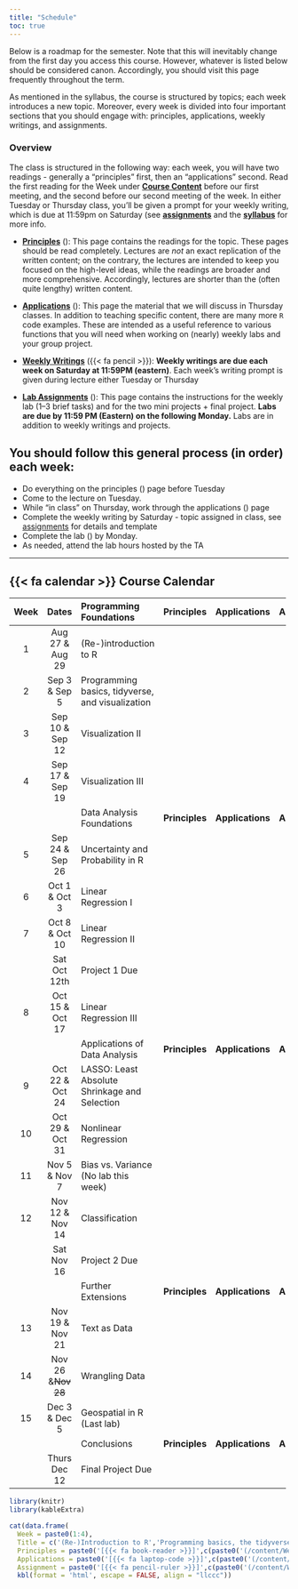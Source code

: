 ```yaml
---
title: "Schedule"
toc: true
---
```


Below is a roadmap for the semester. Note that this will inevitably change from the first day you access this course. However, whatever is listed below should be considered canon. Accordingly, you should visit this page frequently throughout the term.

As mentioned in the syllabus, the course is structured by topics; each week introduces a new topic. Moreover, every week is divided into four important sections that you should engage with: principles, applications, weekly writings, and assignments.

### Overview

The class is structured in the following way: each week, you will have two readings - generally a "principles" first, then an "applications" second. Read the first reading for the Week under [**Course Content**](/content/) before our first meeting, and the second before our second meeting of the week. In either Tuesday or Thursday class, you'll be given a prompt for your weekly writing, which is due at 11:59pm on Saturday (see [**assignments**](/assignments/) and the [**syllabus**](/syllabus/) for more info.

- [**Principles**](/content/) (<i class="fas fa-book-reader"></i>): This page contains the readings for the topic. These pages should be read completely. Lectures are *not* an exact replication of the written content; on the contrary, the lectures are intended to keep you focused on the high-level ideas, while the readings are broader and more comprehensive. Accordingly, lectures are shorter than the (often quite lengthy) written content.

- [**Applications**](/content/) (<i class="fas fa-laptop-code"></i>): This page the material that we will discuss in Thursday classes. In addition to teaching specific content, there are many more `R` code examples. These are intended as a useful reference to various functions that you will need when working on (nearly) weekly labs and your group project.

- [**Weekly Writings**](/assignment/#weekly-writings) ({{< fa pencil >}}): **Weekly writings are due each week on Saturday at 11:59PM (eastern)**. Each week's writing prompt is given during lecture either Tuesday or Thursday

- [**Lab Assignments**](/assignment/#lab-assignments) (<i class="fas fa-pencil-ruler"></i>): This page contains the instructions for the weekly lab (1–3 brief tasks) and for the two mini projects + final project. **Labs are due by 11:59 PM (Eastern) on the following Monday.** Labs are in addition to weekly writings and projects.




::: {.callout-note}
## You should follow this general process (in order) each week:

- Do everything on the principles (<i class="fas fa-book-reader"></i>) page before Tuesday
- Come to the lecture on Tuesday.
- While "in class" on Thursday, work through the applications (<i class="fas fa-laptop-code"></i>) page
- Complete the weekly writing by Saturday - topic assigned in class, see [assignments](/assignment/index.qmd#weekly-writings) for details and template
- Complete the lab (<i class="fas fa-pencil-ruler"></i>) by Monday.
- As needed, attend the lab hours hosted by the TA
:::

---

## {{< fa calendar >}} Course Calendar

<!-- Oh lordy, a regular "pipes" table doesn't do spans for the headers, so this has to be used. THE ROWS HAVE TO LINE UP. Zoom out in your Rstudio and maximize the window to see/alter. -->
<!-- Holy crap -- shortcodes break the grid table layout, so you have to use html, making this even wider and more unwieldy. zoom out! -->

+-----+------------------+--------------------------------------------------------+---------------------------------------------------------------------------+---------------------------------------------------------------------+---------------------------------------------------------------------------+
|Week |  Dates           | [Programming Foundations]{.h4}                         | Principles                                                                | Applications                                                        | Assignment                                                                |
+:===:+:================:+:=======================================================+:=========================================================================:+:===================================================================:+:=========================================================================:+
|  1  | Aug 27 & Aug 29  |  (Re-)introduction to R                                | [<i class="fa-solid fa-book-open-reader"></i>](/content/Week_01/01a.qmd)  | [<i class="fa-solid fa-laptop-code"></i>](/content/Week_01/01b.qmd) | [<i class='fa-solid fa-pencil-ruler'></i>](/assignment/01-assignment.qmd) |
+-----+------------------+--------------------------------------------------------+---------------------------------------------------------------------------+---------------------------------------------------------------------+---------------------------------------------------------------------------+
|  2  | Sep 3 & Sep 5    |  Programming basics, tidyverse, and visualization      | [<i class="fa-solid fa-book-open-reader"></i>](/content/Week_02/02a.html) | [<i class="fa-solid fa-laptop-code"></i>](/content/Week_02/02b.qmd) | [<i class='fa-solid fa-pencil-ruler'></i>](/assignment/02-assignment.qmd) |
+-----+------------------+--------------------------------------------------------+---------------------------------------------------------------------------+---------------------------------------------------------------------+---------------------------------------------------------------------------+
|  3  | Sep 10 & Sep 12  |  Visualization II                                      | [<i class="fa-solid fa-book-open-reader"></i>](/content/Week_03/03a.html) | [<i class="fa-solid fa-laptop-code"></i>](/content/Week_03/03b.qmd) | [<i class='fa-solid fa-pencil-ruler'></i>](/assignment/03-assignment.qmd) |
+-----+------------------+--------------------------------------------------------+---------------------------------------------------------------------------+---------------------------------------------------------------------+---------------------------------------------------------------------------+
|  4  | Sep 17 & Sep 19  |  Visualization III                                     | [<i class="fa-solid fa-book-open-reader"></i>](/content/Week_04/04a.html) | [<i class="fa-solid fa-laptop-code"></i>](/content/Week_04/04b.qmd) | [<i class='fa-solid fa-pencil-ruler'></i>](/assignment/04-assignment.qmd) |
+-----+------------------+--------------------------------------------------------+---------------------------------------------------------------------------+---------------------------------------------------------------------+---------------------------------------------------------------------------+
|     |                  |  [Data Analysis Foundations]{.h4}                      |  **Principles**                                                           | **Applications**                                                    |   **Assignment**                                                          |
+-----+------------------+--------------------------------------------------------+---------------------------------------------------------------------------+---------------------------------------------------------------------+---------------------------------------------------------------------------+
|  5  | Sep 24 & Sep 26  |  Uncertainty and Probability in R                      | [<i class="fa-solid fa-book-open-reader"></i>](/content/Week_05/05a.html) | [<i class="fa-solid fa-laptop-code"></i>](/content/Week_05/05b.qmd) | [<i class='fa-solid fa-pencil-ruler'></i>](/assignment/05-assignment.qmd) |
+-----+------------------+--------------------------------------------------------+---------------------------------------------------------------------------+---------------------------------------------------------------------+---------------------------------------------------------------------------+
|  6  | Oct 1 & Oct 3    |  Linear Regression I                                   | [<i class="fa-solid fa-book-open-reader"></i>](/content/Week_06/06a.html) | [<i class="fa-solid fa-laptop-code"></i>](/content/Week_06/06b.qmd) | [<i class='fa-solid fa-pencil-ruler'></i>](/assignment/06-assignment.qmd) |
+-----+------------------+--------------------------------------------------------+---------------------------------------------------------------------------+---------------------------------------------------------------------+---------------------------------------------------------------------------+
|  7  | Oct 8 & Oct 10   |  Linear Regression II                                  | [<i class="fa-solid fa-book-open-reader"></i>](/content/Week_07/07a.html) | [<i class="fa-solid fa-laptop-code"></i>](/content/Week_07/07b.qmd) | [<i class='fa-solid fa-pencil-ruler'></i>](/assignment/07-assignment.qmd) |
+-----+------------------+--------------------------------------------------------+---------------------------------------------------------------------------+---------------------------------------------------------------------+---------------------------------------------------------------------------+
|     | Sat Oct 12th     |  <i class='fa-solid star'></i>Project 1 Due            | [<i class="fa-solid fa-book-open-reader"></i>]{.text-light}               | [<i class="fa-solid fa-laptop-code"></i>]{.text-light}              | [<i class='fa-solid fa-pencil-ruler'></i>](/projects/project1.qmd)        |
+-----+------------------+--------------------------------------------------------+---------------------------------------------------------------------------+---------------------------------------------------------------------+---------------------------------------------------------------------------+
|  8  | Oct 15 & Oct 17  |  Linear Regression III                                 | [<i class="fa-solid fa-book-open-reader"></i>](/content/Week_08/08a.html) | [<i class="fa-solid fa-laptop-code"></i>](/content/Week_08/08b.qmd) | [<i class='fa-solid fa-pencil-ruler'></i>](/assignment/08-assignment.qmd) |
+-----+------------------+--------------------------------------------------------+---------------------------------------------------------------------------+---------------------------------------------------------------------+---------------------------------------------------------------------------+
|     |                  |  [Applications of Data Analysis]{.h4}                  |  **Principles**                                                           | **Applications**                                                    |   **Assignment**                                                          |
+-----+------------------+--------------------------------------------------------+---------------------------------------------------------------------------+---------------------------------------------------------------------+---------------------------------------------------------------------------+
|  9  | Oct 22 & Oct 24  |  LASSO: Least Absolute Shrinkage and Selection         | [<i class="fa-solid fa-book-open-reader"></i>](/content/Week_09/09a.html) | [<i class="fa-solid fa-laptop-code"></i>]{.text-light}              | [<i class='fa-solid fa-pencil-ruler'></i>](/assignment/09-assignment.qmd) |
+-----+------------------+--------------------------------------------------------+---------------------------------------------------------------------------+---------------------------------------------------------------------+---------------------------------------------------------------------------+
|  10 | Oct 29 & Oct 31  |  Nonlinear Regression                                  | [<i class="fa-solid fa-book-open-reader"></i>](/content/Week_10/10a.html) | [<i class="fa-solid fa-laptop-code"></i>](/content/Week_10/10b.qmd) | [<i class='fa-solid fa-pencil-ruler'></i>](/assignment/10-assignment.qmd) |
+-----+------------------+--------------------------------------------------------+---------------------------------------------------------------------------+---------------------------------------------------------------------+---------------------------------------------------------------------------+
|  11 | Nov 5  & Nov 7   |  Bias vs. Variance (No lab this week)                  | [<i class="fa-solid fa-book-open-reader"></i>](/content/Week_11/11a.html) | [<i class="fa-solid fa-laptop-code"></i>](/content/Week_11/11b.qmd) | [<i class='fa-solid fa-pencil-ruler'></i>]{.text-light}                   |
+-----+------------------+--------------------------------------------------------+---------------------------------------------------------------------------+---------------------------------------------------------------------+---------------------------------------------------------------------------+
|  12 | Nov 12 & Nov 14  |  Classification                                        | [<i class="fa-solid fa-book-open-reader"></i>](/content/Week_12/12a.html) | [<i class="fa-solid fa-laptop-code"></i>](/content/Week_12/12b.qmd) | [<i class='fa-solid fa-pencil-ruler'></i>](/assignment/12-assignment.qmd) |
+-----+------------------+--------------------------------------------------------+---------------------------------------------------------------------------+---------------------------------------------------------------------+---------------------------------------------------------------------------+
|     | Sat Nov 16       | <i class='fa-solid star'></i>Project 2 Due             | [<i class="fa-solid fa-book-open-reader"></i>]{.text-light}               | [<i class="fa-solid fa-laptop-code"></i>]{.text-light}              | [<i class='fa-solid fa-pencil-ruler'></i>](/projects/project2.qmd)        |
+-----+------------------+--------------------------------------------------------+---------------------------------------------------------------------------+---------------------------------------------------------------------+---------------------------------------------------------------------------+
|     |                  |  [Further Extensions]{.h4}                             |  **Principles**                                                           | **Applications**                                                    |   **Assignment**                                                          |
+-----+------------------+--------------------------------------------------------+---------------------------------------------------------------------------+---------------------------------------------------------------------+---------------------------------------------------------------------------+
|  13 | Nov 19 & Nov 21  |  Text as Data                                          | [<i class="fa-solid fa-book-open-reader"></i>](/content/Week_13/13a.html) | [<i class="fa-solid fa-laptop-code"></i>](/content/Week_13/13b.qmd) | [<i class='fa-solid fa-pencil-ruler'></i>](/assignment/13-assignment.qmd) |
+-----+------------------+--------------------------------------------------------+---------------------------------------------------------------------------+---------------------------------------------------------------------+---------------------------------------------------------------------------+
|  14 |Nov 26 &~~Nov 28~~|  Wrangling Data                                        | [<i class="fa-solid fa-book-open-reader"></i>](/content/Week_14/14a.html) | [<i class='bi bi-suitcase-fill'></i>]{.text-light}                  | [<i class='fa-solid fa-pencil-ruler'></i>](/assignment/14-assignment.qmd) |
+-----+------------------+--------------------------------------------------------+---------------------------------------------------------------------------+---------------------------------------------------------------------+---------------------------------------------------------------------------+
|  15 | Dec 3 & Dec 5    |  Geospatial in R (Last lab)                            | [<i class="fa-solid fa-book-open-reader"></i>](/content/Week_15/15a.html) | [<i class="fa-solid fa-laptop-code"></i>](/content/Week_15/15b.qmd) | [<i class='fa-solid fa-pencil-ruler'></i>](/assignment/15-assignment.qmd) |
+-----+------------------+--------------------------------------------------------+---------------------------------------------------------------------------+---------------------------------------------------------------------+---------------------------------------------------------------------------+
|     |                  |  [Conclusions]{.h4}                                    |  **Principles**                                                           | **Applications**                                                    |   **Assignment**                                                          |
+-----+------------------+--------------------------------------------------------+---------------------------------------------------------------------------+---------------------------------------------------------------------+---------------------------------------------------------------------------+
|     | Thurs Dec 12     | <i class='fa-solid star'></i>Final Project Due         | [<i class="fa-solid fa-book-open-reader"></i>]{.text-light}               | [<i class="fa-solid fa-laptop-code"></i>]{.text-light}              | [<i class='fa-solid fa-pencil-ruler'></i>](/projects/projectFinal.qmd)    |
+-----+------------------+--------------------------------------------------------+---------------------------------------------------------------------------+---------------------------------------------------------------------+---------------------------------------------------------------------------+




```r
library(knitr)
library(kableExtra)

cat(data.frame(
  Week = paste0(1:4),
  Title = c('(Re-)Introduction to R','Programming basics, the tidyverse, and visualization','Visualization II','Visualization III'),
  Principles = paste0('[{{< fa book-reader >}}]',c(paste0('(/content/Week_0',1:4,'/0',1:4,'a.html)'))),
  Applications = paste0('[{{< fa laptop-code >}}]',c(paste0('(/content/Week_0',1:4,'/0',1:4,'b.html)'))),
  Assignment = paste0('[{{< fa pencil-ruler >}}]',c(paste0('(/content/Week_0',1:4,'/0',1:4,'b.html)')))) %>%
  kbl(format = 'html', escape = FALSE, align = "llccc"))


```
